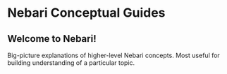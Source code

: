 
# Nebari Conceptual Guides

## Welcome to Nebari!  

Big-picture explanations of higher-level Nebari concepts. Most useful for 
building understanding of a particular topic.

<DocCardList items={useCurrentSidebarCategory().items}/>